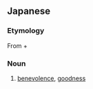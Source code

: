 ==Japanese==
{{ja-kanjitab|じん|とく|yomi=o}}

===Etymology===
From {{m|ja|仁|sc=Jpan|tr=jin||benevolence}} + {{m|ja|徳|sc=Jpan|tr=toku||virtue}}

===Noun===
{{ja-noun|じんとく|kyu=仁德}}

# [[benevolence]], [[goodness]]